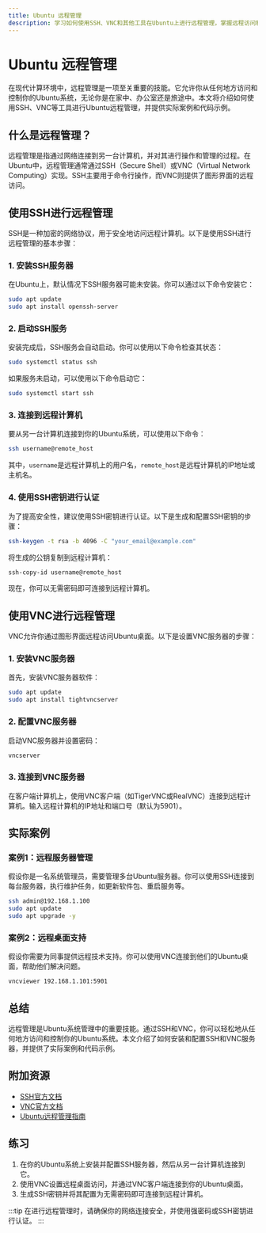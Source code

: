 ```yaml
---
title: Ubuntu 远程管理
description: 学习如何使用SSH、VNC和其他工具在Ubuntu上进行远程管理，掌握远程访问和控制的基本技能。
---
```


# Ubuntu 远程管理

在现代计算环境中，远程管理是一项至关重要的技能。它允许你从任何地方访问和控制你的Ubuntu系统，无论你是在家中、办公室还是旅途中。本文将介绍如何使用SSH、VNC等工具进行Ubuntu远程管理，并提供实际案例和代码示例。

## 什么是远程管理？

远程管理是指通过网络连接到另一台计算机，并对其进行操作和管理的过程。在Ubuntu中，远程管理通常通过SSH（Secure Shell）或VNC（Virtual Network Computing）实现。SSH主要用于命令行操作，而VNC则提供了图形界面的远程访问。

## 使用SSH进行远程管理

SSH是一种加密的网络协议，用于安全地访问远程计算机。以下是使用SSH进行远程管理的基本步骤：

### 1. 安装SSH服务器

在Ubuntu上，默认情况下SSH服务器可能未安装。你可以通过以下命令安装它：

```bash
sudo apt update
sudo apt install openssh-server
```

### 2. 启动SSH服务

安装完成后，SSH服务会自动启动。你可以使用以下命令检查其状态：

```bash
sudo systemctl status ssh
```

如果服务未启动，可以使用以下命令启动它：

```bash
sudo systemctl start ssh
```

### 3. 连接到远程计算机

要从另一台计算机连接到你的Ubuntu系统，可以使用以下命令：

```bash
ssh username@remote_host
```

其中，`username`是远程计算机上的用户名，`remote_host`是远程计算机的IP地址或主机名。

### 4. 使用SSH密钥进行认证

为了提高安全性，建议使用SSH密钥进行认证。以下是生成和配置SSH密钥的步骤：

```bash
ssh-keygen -t rsa -b 4096 -C "your_email@example.com"
```

将生成的公钥复制到远程计算机：

```bash
ssh-copy-id username@remote_host
```

现在，你可以无需密码即可连接到远程计算机。

## 使用VNC进行远程管理

VNC允许你通过图形界面远程访问Ubuntu桌面。以下是设置VNC服务器的步骤：

### 1. 安装VNC服务器

首先，安装VNC服务器软件：

```bash
sudo apt update
sudo apt install tightvncserver
```

### 2. 配置VNC服务器

启动VNC服务器并设置密码：

```bash
vncserver
```

### 3. 连接到VNC服务器

在客户端计算机上，使用VNC客户端（如TigerVNC或RealVNC）连接到远程计算机。输入远程计算机的IP地址和端口号（默认为5901）。

## 实际案例

### 案例1：远程服务器管理

假设你是一名系统管理员，需要管理多台Ubuntu服务器。你可以使用SSH连接到每台服务器，执行维护任务，如更新软件包、重启服务等。

```bash
ssh admin@192.168.1.100
sudo apt update
sudo apt upgrade -y
```

### 案例2：远程桌面支持

假设你需要为同事提供远程技术支持。你可以使用VNC连接到他们的Ubuntu桌面，帮助他们解决问题。

```bash
vncviewer 192.168.1.101:5901
```

## 总结

远程管理是Ubuntu系统管理中的重要技能。通过SSH和VNC，你可以轻松地从任何地方访问和控制你的Ubuntu系统。本文介绍了如何安装和配置SSH和VNC服务器，并提供了实际案例和代码示例。

## 附加资源

- [SSH官方文档](https://www.openssh.com/manual.html)
- [VNC官方文档](https://www.realvnc.com/en/connect/docs/)
- [Ubuntu远程管理指南](https://ubuntu.com/server/docs/remote-administration)

## 练习

1. 在你的Ubuntu系统上安装并配置SSH服务器，然后从另一台计算机连接到它。
2. 使用VNC设置远程桌面访问，并通过VNC客户端连接到你的Ubuntu桌面。
3. 生成SSH密钥并将其配置为无需密码即可连接到远程计算机。

:::tip
在进行远程管理时，请确保你的网络连接安全，并使用强密码或SSH密钥进行认证。
:::